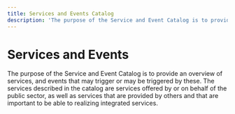 ```yaml
---
title: Services and Events Catalog
description: 'The purpose of the Service and Event Catalog is to provide an overview of services, and events that may trigger or may be triggered by these.'
---
```


# Services and Events

<Ingress>
    The purpose of the Service and Event Catalog is to provide an overview of services, and events that may trigger or
    may be triggered by these. The services described in the catalog are services offered by or on behalf of the public
    sector, as well as services that are provided by others and that are important to be able to realizing integrated
    services.
</Ingress>

<AlertWithLinkButton
    text='Would you like to search for services and events?'
    button='Find services and events →'
    link='/public-services-and-events'
/>
